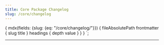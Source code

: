 ```yaml
---
title: Core Package Changelog
slug: /core/changelog
---
```



  {
    mdx(fields: {slug: {eq: "/core/changelog/"}}) {
      fileAbsolutePath
      frontmatter {
        slug
        title
      }
      headings {
        depth
        value
      }
    }
  }
`;

<ComponentHeader name={props.pageContext.frontmatter.title} categoryRoute={SidebarCategoryRoutes.CORE} />

---

 <contentwrapper>
<content>

<Changelog />

</content>
</contentwrapper>
